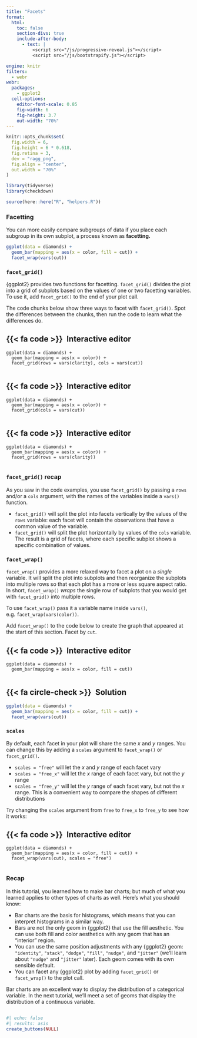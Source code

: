 ```yaml
---
title: "Facets"
format:
  html: 
    toc: false
    section-divs: true
    include-after-body: 
      - text: |
          <script src="/js/progressive-reveal.js"></script>
          <script src="/js/bootstrapify.js"></script>

engine: knitr
filters:
  - webr
webr:
  packages:
    - ggplot2
  cell-options:
    editor-font-scale: 0.85
    fig-width: 6
    fig-height: 3.7
    out-width: "70%"
---
```


```r
knitr::opts_chunk$set(
  fig.width = 6,
  fig.height = 6 * 0.618,
  fig.retina = 3,
  dev = "ragg_png",
  fig.align = "center",
  out.width = "70%"
)

library(tidyverse)
library(checkdown)

source(here::here("R", "helpers.R"))
```

### Facetting {.no-hide}

You can more easily compare subgroups of data if you place each subgroup in its own subplot, a process known as **facetting.**

```r
ggplot(data = diamonds) +
  geom_bar(mapping = aes(x = color, fill = cut)) +
  facet_wrap(vars(cut))
```

### `facet_grid()`

{ggplot2} provides two functions for facetting. `facet_grid()` divides the plot into a grid of subplots based on the values of one or two facetting variables. To use it, add `facet_grid()` to the end of your plot call. 

The code chunks below show three ways to facet with `facet_grid()`. Spot the differences between the chunks, then run the code to learn what the differences do.

::: {.panel-tabset}
## {{< fa code >}}&ensp;Interactive editor

```webr-r
ggplot(data = diamonds) +
  geom_bar(mapping = aes(x = color)) +
  facet_grid(rows = vars(clarity), cols = vars(cut))


```

:::

::: {.panel-tabset}
## {{< fa code >}}&ensp;Interactive editor

```webr-r
ggplot(data = diamonds) +
  geom_bar(mapping = aes(x = color)) +
  facet_grid(cols = vars(cut))


```

:::

::: {.panel-tabset}
## {{< fa code >}}&ensp;Interactive editor

```webr-r
ggplot(data = diamonds) +
  geom_bar(mapping = aes(x = color)) +
  facet_grid(rows = vars(clarity))


```

:::



### `facet_grid()` recap

As you saw in the code examples, you use `facet_grid()` by passing a `rows` and/or a `cols` argument, with the names of the variables inside a `vars()` function.

* `facet_grid()` will split the plot into facets vertically by the values of the `rows` variable: each facet will contain the observations that have a common value of the variable. 
* `facet_grid()` will split the plot horizontally by values of the `cols` variable. The result is a grid of facets, where each specific subplot shows a specific combination of values.


### `facet_wrap()`

`facet_wrap()` provides a more relaxed way to facet a plot on a _single_ variable. It will split the plot into subplots and then reorganize the subplots into multiple rows so that each plot has a more or less square aspect ratio. In short, `facet_wrap()` _wraps_ the single row of subplots that you would get with `facet_grid()` into multiple rows. 

To use `facet_wrap()` pass it a variable name inside `vars()`, e.g. `facet_wrap(vars(color))`.

Add `facet_wrap()` to the code below to create the graph that appeared at the start of this section. Facet by `cut`.

::: {.panel-tabset}
## {{< fa code >}}&ensp;Interactive editor

```webr-r
ggplot(data = diamonds) +
  geom_bar(mapping = aes(x = color, fill = cut))


```

## {{< fa circle-check >}}&ensp;Solution

```r
ggplot(data = diamonds) +
  geom_bar(mapping = aes(x = color, fill = cut)) +
  facet_wrap(vars(cut))
```

:::


### `scales`

By default, each facet in your plot will share the same $x$ and $y$ ranges. You can change this by adding a `scales` argument to `facet_wrap()` or `facet_grid()`.

* `scales = "free"` will let the $x$ and $y$ range of each facet vary
* `scales = "free_x"` will let the $x$ range of each facet vary, but not the $y$ range
* `scales = "free_y"` will let the $y$ range of each facet vary, but not the $x$ range. This is a convenient way to compare the shapes of different distributions

Try changing the `scales` argument from `free` to `free_x` to `free_y` to see how it works:

::: {.panel-tabset}
## {{< fa code >}}&ensp;Interactive editor

```webr-r
ggplot(data = diamonds) +
  geom_bar(mapping = aes(x = color, fill = cut)) +
  facet_wrap(vars(cut), scales = "free")


```

:::



### Recap

In this tutorial, you learned how to make bar charts; but much of what you learned applies to other types of charts as well. Here's what you should know:

* Bar charts are the basis for histograms, which means that you can interpret histograms in a similar way.
* Bars are not the only geom in {ggplot2} that use the fill aesthetic. You can use both fill and color aesthetics with any geom that has an "interior" region.
* You can use the same position adjustments with any {ggplot2} geom: `"identity"`, `"stack"`, `"dodge"`, `"fill"`, `"nudge"`, and `"jitter"` (we'll learn about `"nudge"` and `"jitter"` later). Each geom comes with its own sensible default.
* You can facet any {ggplot2} plot by adding `facet_grid()` or `facet_wrap()` to the plot call.

Bar charts are an excellent way to display the distribution of a categorical variable. In the next tutorial, we'll meet a set of geoms that display the distribution of a continuous variable.


##

```r
#| echo: false
#| results: asis
create_buttons(NULL)
```
